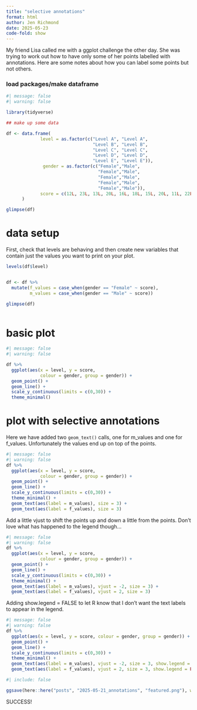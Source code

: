 ```yaml
---
title: "selective annotations"
format: html
author: Jen Richmond
date: 2025-05-23
code-fold: show
---
```


My friend Lisa called me with a ggplot challenge the other day. She was trying to work out how to have only some of her points labelled with annotations. Here are some notes about how you can label some points but not others. 

### load packages/make dataframe


```r
#| message: false
#| warning: false

library(tidyverse)

## make up some data

df <- data.frame(
             level = as.factor(c("Level A", "Level A", 
                                 "Level B", "Level B", 
                                 "Level C", "Level C", 
                                 "Level D", "Level D",
                                 "Level E", "Level E")),
              gender = as.factor(c("Female","Male",
                                   "Female","Male",
                                   "Female","Male",
                                   "Female","Male", 
                                   "Female","Male")),
             score = c(12L, 23L, 13L, 20L, 16L, 18L, 15L, 20L, 11L, 22L)
      )

glimpse(df)

```

# data setup 

First, check that levels are behaving and then create new variables that contain just the values you want to print on your plot. 

```r

levels(df$level)


df <- df %>%
  mutate(f_values = case_when(gender == "Female" ~ score), 
         m_values = case_when(gender == "Male" ~ score)) 

glimpse(df)
  
```


# basic plot

```r
#| message: false
#| warning: false

df %>%
  ggplot(aes(x = level, y = score, 
             colour = gender, group = gender)) +
  geom_point() + 
  geom_line() +
  scale_y_continuous(limits = c(0,30)) +
  theme_minimal()


```

# plot with selective annotations

Here we have added two `geom_text()` calls, one for m_values and one for f_values. Unfortunately the values end up on top of the points.  

```r
#| message: false
#| warning: false
df %>%
  ggplot(aes(x = level, y = score, 
             colour = gender, group = gender)) +
  geom_point() + 
  geom_line() +
  scale_y_continuous(limits = c(0,30)) +
  theme_minimal() +
  geom_text(aes(label = m_values), size = 3) +
  geom_text(aes(label = f_values), size = 3) 
```

Add a little vjust to shift the points up and down a little from the points. Don't love what has happened to the legend though...

```r
#| message: false
#| warning: false
df %>%
  ggplot(aes(x = level, y = score, 
             colour = gender, group = gender)) +
  geom_point() + 
  geom_line() +
  scale_y_continuous(limits = c(0,30)) +
  theme_minimal() +
  geom_text(aes(label = m_values), vjust = -2, size = 3) +
  geom_text(aes(label = f_values), vjust = 2, size = 3) 
```


Adding show.legend = FALSE to let R know that I don't want the text labels to appear in the legend. 


```r
#| message: false
#| warning: false
df %>%
  ggplot(aes(x = level, y = score, colour = gender, group = gender)) +
  geom_point() + 
  geom_line() +
  scale_y_continuous(limits = c(0,30)) +
  theme_minimal() +
  geom_text(aes(label = m_values), vjust = -2, size = 3, show.legend = FALSE) +
  geom_text(aes(label = f_values), vjust = 2, size = 3, show.legend = FALSE) 
```


```r
#| include: false

ggsave(here::here("posts", "2025-05-21_annotations", "featured.png"), width = 6, height = 4,  bg = "white")


```


SUCCESS!
